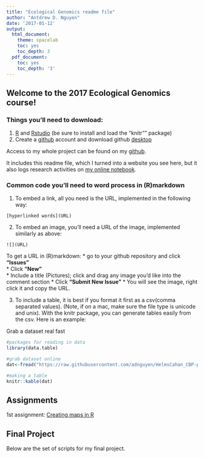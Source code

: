 ```yaml
---
title: "Ecological Genomics readme file"
author: "Antdrew D. Nguyen"
date: '2017-01-12'
output:
  html_document:
    theme: spacelab
    toc: yes
    toc_depth: 3
  pdf_document:
    toc: yes
    toc_depth: '3'
---
```


## Welcome to the 2017 Ecological Genomics course! 

### Things you'll need to download:
1. [R](https://www.r-project.org/) and [Rstudio](https://www.rstudio.com/) (be sure to install and load the "knitr"" package)
2. Create a [github](https://github.com/) account and download github [desktop](https://desktop.github.com/)

Access to my whole project can be found on my [github](https://github.com/adnguyen/2017_Ecological_Genomics).

It includes this readme file, which I turned into a website you see here, but it also logs research activities on [my online notebook](https://github.com/adnguyen/2017_Ecological_Genomics/blob/master/Online_notebook.md).

### Common code you'll need to word process in (R)markdown  

1. To embed a link, all you need is the URL, implemented in the following way:   
```
[hyperlinked words](URL)
```

2. To embed an image, you'll need a URL of the image, implemented similarly as above:
```
![](URL)
```
To get a URL in (R)markdown:
    * go to your github repository and click **"Issues"**    
    * Click **"New"**    
    * Include a title (Pictures); click and drag any image you'd like into the comment section
    * Click **"Submit New Issue"** 
    * You will see the image, right click it and copy the URL.     

3. To include a table, it is best if you format it first as a csv(comma separated values). (Note, if on a mac, make sure the file type is unicode and unix). With the knitr package, you can generate tables easily from the csv. Here is an example: 

Grab a dataset real fast
```r
#packages for reading in data
library(data.table)

#grab dataset online
dat<-fread("https://raw.githubusercontent.com/adnguyen/HelmsCahan_CBP-partA_2016/master/Script_Analyses/Sampling_sites_table.csv")

#making a table
knitr::kable(dat)
```




  
## Assignments   
1st assignment: [Creating maps in R](RasterPCA_demo.html)


## Final Project    

Below are the set of scripts for my final project.
